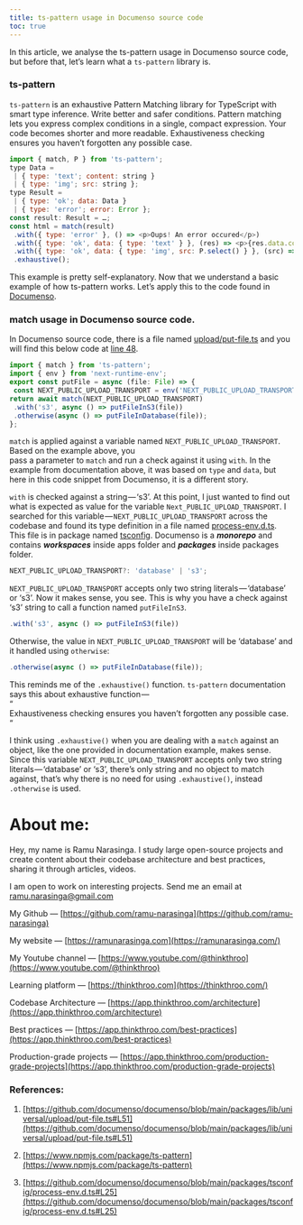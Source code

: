 ```yaml
---
title: ts-pattern usage in Documenso source code
toc: true
---
```


In this article, we analyse the ts-pattern usage in Documenso source code, but before that, let’s learn what a `ts-pattern` library is.

### ts-pattern

`ts-pattern` is an exhaustive Pattern Matching library for TypeScript with smart type inference. Write better and safer conditions. Pattern matching lets you express complex conditions in a single, compact expression. Your code becomes shorter and more readable. Exhaustiveness checking ensures you haven’t forgotten any possible case.

```js
import { match, P } from 'ts-pattern';
type Data =
 | { type: 'text'; content: string }
 | { type: 'img'; src: string };
type Result =
 | { type: 'ok'; data: Data }
 | { type: 'error'; error: Error };
const result: Result = …;
const html = match(result)
 .with({ type: 'error' }, () => <p>Oups! An error occured</p>)
 .with({ type: 'ok', data: { type: 'text' } }, (res) => <p>{res.data.content}</p>)
 .with({ type: 'ok', data: { type: 'img', src: P.select() } }, (src) => <img src={src} />)
 .exhaustive();
```

This example is pretty self-explanatory. Now that we understand a basic example of how ts-pattern works. Let’s apply this to the code found in [Documenso](https://github.com/documenso/documenso/blob/main/packages/lib/universal/upload/put-file.ts#L51).

### match usage in Documenso source code.

In Documenso source code, there is a file named [upload/put-file.ts](https://github.com/documenso/documenso/blob/main/packages/lib/universal/upload/put-file.ts#L48C1-L54C3) and you will find this below code at [line 48](https://github.com/documenso/documenso/blob/main/packages/lib/universal/upload/put-file.ts#L48C1-L54C3).

```js
import { match } from 'ts-pattern';
import { env } from 'next-runtime-env';
export const putFile = async (file: File) => {
 const NEXT_PUBLIC_UPLOAD_TRANSPORT = env('NEXT_PUBLIC_UPLOAD_TRANSPORT');
return await match(NEXT_PUBLIC_UPLOAD_TRANSPORT)
 .with('s3', async () => putFileInS3(file))
 .otherwise(async () => putFileInDatabase(file));
};
```

`match` is applied against a variable named `NEXT_PUBLIC_UPLOAD_TRANSPORT`. Based on the example above, you   
pass a parameter to `match` and run a check against it using `with`. In the example from documentation above, it was based on `type` and `data`, but here in this code snippet from Documenso, it is a different story.

`with` is checked against a string — ‘s3’. At this point, I just wanted to find out what is expected as value for the variable `Next_PUBLIC_UPLOAD_TRANSPORT`. I searched for this variable — `NEXT_PUBLIC_UPLOAD_TRANSPORT` across the codebase and found its type definition in a file named [process-env.d.ts](https://github.com/documenso/documenso/blob/main/packages/tsconfig/process-env.d.ts#L25). This file is in package named [tsconfig](https://github.com/documenso/documenso/tree/main/packages/tsconfig). Documenso is a ***monorepo*** and contains ***workspaces*** inside apps folder and ***packages*** inside packages folder.

```js
NEXT_PUBLIC_UPLOAD_TRANSPORT?: 'database' | 's3';
```

`NEXT_PUBLIC_UPLOAD_TRANSPORT` accepts only two string literals — ‘database’ or ‘s3’. Now it makes sense, you see. This is why you have a check against ‘s3’ string to call a function named `putFileInS3`.

```js
.with('s3', async () => putFileInS3(file))
```

Otherwise, the value in `NEXT_PUBLIC_UPLOAD_TRANSPORT` will be ‘database’ and it handled using `otherwise`:

```js
.otherwise(async () => putFileInDatabase(file));
```

This reminds me of the `.exhaustive()` function. `ts-pattern` documentation says this about exhaustive function —   
“  
Exhaustiveness checking ensures you haven’t forgotten any possible case.  
“

I think using `.exhaustive()` when you are dealing with a `match` against an object, like the one provided in documentation example, makes sense. Since this variable `NEXT_PUBLIC_UPLOAD_TRANSPORT` accepts only two string literals — ‘database’ or ‘s3’, there’s only string and no object to match against, that’s why there is no need for using `.exhaustive()`, instead `.otherwise` is used.

# **About me:**

Hey, my name is Ramu Narasinga. I study large open-source projects and create content about their codebase architecture and best practices, sharing it through articles, videos.

I am open to work on interesting projects. Send me an email at ramu.narasinga@gmail.com

My Github — [https://github.com/ramu-narasinga](https://github.com/ramu-narasinga)

My website — [https://ramunarasinga.com](https://ramunarasinga.com/)

My Youtube channel — [https://www.youtube.com/@thinkthroo](https://www.youtube.com/@thinkthroo)

Learning platform — [https://thinkthroo.com](https://thinkthroo.com/)

Codebase Architecture — [https://app.thinkthroo.com/architecture](https://app.thinkthroo.com/architecture)

Best practices — [https://app.thinkthroo.com/best-practices](https://app.thinkthroo.com/best-practices)

Production-grade projects — [https://app.thinkthroo.com/production-grade-projects](https://app.thinkthroo.com/production-grade-projects)

### References:

1. [https://github.com/documenso/documenso/blob/main/packages/lib/universal/upload/put-file.ts#L51](https://github.com/documenso/documenso/blob/main/packages/lib/universal/upload/put-file.ts#L51)
    
2. [https://www.npmjs.com/package/ts-pattern](https://www.npmjs.com/package/ts-pattern)
    
3. [https://github.com/documenso/documenso/blob/main/packages/tsconfig/process-env.d.ts#L25](https://github.com/documenso/documenso/blob/main/packages/tsconfig/process-env.d.ts#L25)
